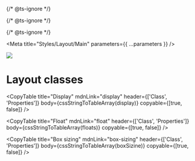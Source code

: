 
{/* @ts-ignore */}

{/* @ts-ignore */}

{/* @ts-ignore */}

<Meta title="Styles/Layout/Main" parameters={{ ...parameters }} />

![](https://graphics.thomsonreuters.com/style-assets/images/logos/reuters-graphics-logo/svg/graphics-logo-color-dark.svg)

# Layout classes

<CopyTable
  title="Display"
  mdnLink="display"
  header={['Class', 'Properties']}
  body={cssStringToTableArray(display)}
  copyable={[true, false]}
/>

<CopyTable
  title="Float"
  mdnLink="float"
  header={['Class', 'Properties']}
  body={cssStringToTableArray(floats)}
  copyable={[true, false]}
/>

<CopyTable
  title="Box sizing"
  mdnLink="box-sizing"
  header={['Class', 'Properties']}
  body={cssStringToTableArray(boxSizine)}
  copyable={[true, false]}
/>
